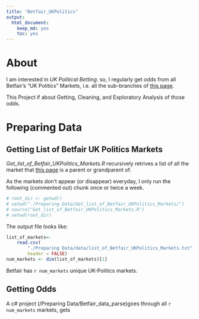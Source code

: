 ```yaml
---
title: "Betfair_UKPolitics"
output:
  html_document:
    keep_md: yes
    toc: yes
---
```


# About

I am interested in *UK Political Betting*. so, I regularly get odds from all Betfair's "UK Politics" Markets, i.e. all the sub-branches of [this page](http://www.betfair.com/exchange/?nodeId=MENU:2707982).

This Project if about Getting, Cleaning, and Exploratory Analysis of those odds.

\newpage  

# Preparing Data

## Getting List of Betfair UK Politics Markets

*Get_list_of_Betfair_UKPolitics_Markets.R* recursively retrives a list of all the market that [this page](http://www.betfair.com/exchange/?nodeId=MENU:2707982) is a parent or grandparent of.

As the markets don't appear (or disappear) everyday, I only run the following (commented out) chunk once or twice a week. 

```r
# root_dir <- getwd()
# setwd("./Preparing Data/Get_list_of_Betfair_UKPolitics_Markets/")
# source("Get_list_of_Betfair_UKPolitics_Markets.R")
# setwd(root_dir)

```

The output file looks like:
```r
list_of_markets<- 
    read.csv(
        "./Preparing Data/data/list_of_Betfair_UKPolitics_Markets.txt",
        header = FALSE)
num_markets <- dim(list_of_markets)[1]
```
Betfair has `r num_markets` unique UK-Politics markets.

## Getting Odds

A c# project (/Preparing Data/Betfair_data_parse)goes through all `r num_markets` markets, gets 



